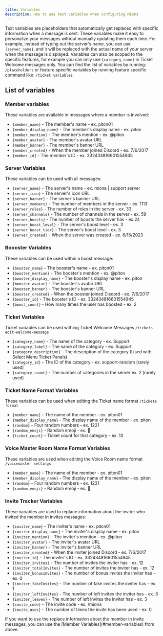 ```yaml
---
title: Variables
description: How to use text variables when configuring Miona
---
```


Text variables are placeholders that automatically get replaced with specific information when a message is sent. These variables make it easy to personalize your messages without manually updating them each time. For example, instead of typing out the server's name, you can use `{server_name}`, and it will be replaced with the actual name of your server when the message is displayed.
Variables can also be scoped to the specific features, for example you can only use `{category_name}` in Ticket Welcome messages only.
You can find the list of variables by running:
```/placeholders```
or feature specific variables by running feature specific command like:
```/ticket variables```

## List of variables
### Member variables
These variables are available in messages where a member is involved:
- `{member_name}` - The member's name - ex. piton01
- `{member_display_name}` - The member's display name - ex. piton
- `{member_mention}` - The member's mention - ex. @piton
- `{member_avatar}` - The member's avatar URL
- `{member_banner}` - The member's banner URL
- `{member_created}` - When the member joined Discord - ex. 7/6/2017
- `{member_id}` - The member's ID - ex. 332434816601554945
### Server Variables
These variables can be used with all messages:
- `{server_name}` - The server's name - ex. miona | support server
- `{server_icon}` - The server's icon URL
- `{server_banner}` - The server's banner URL
- `{server_members}` - The number of members in the server - ex. 1113
- `{server_roles}` - The number of roles in the server - ex. 33
- `{server_channels}` - The number of channels in the server - ex. 59
- `{server_boosts}` - The number of boosts the server has - ex.24
- `{server_boost_level}` - The server's boost level - ex. 3
- `{server_boost_tier}` - The server's boost level - ex. 3
- `{server_created}` - When the server was created - ex. 6/15/2023
### Boooster Variables
These variables can be used within a boost message:
- `{booster_name}` - The booster's name - ex. piton01
- `{booster_mention}` - The booster's mention - ex. @piton
- `{booster_display_name}` - The booster's display name - ex. piton
- `{booster_avatar}` - The booster's avatar URL
- `{booster_banner}` - The booster's banner URL
- `{booster_created}` - When the booster joined Discord - ex. 7/6/2017
- `{booster_id}` - The booster's ID - ex. 332434816601554945
- `{boost_count}` - How many times the user has boosted - ex. 2
### Ticket Variables
Ticket variables can be used withing Ticket Welcome Messages `/tickets edit-welcome-message`
- `{category_name}` - The name of the category - ex. Support
- `{category_label}` - The name of the category - ex. Support
- `{category_description}` - The description of the category (Used with Select Menu Ticket Panels)
- `{category_id}` - The ID of the category - ex. support-random (rarely used)
- `{category_count}` - The number of categories in the server ex. 2 (rarely used)
### Ticket Name Format Variables
These variables can be used when editing the Ticket name format `/tickets format`
- `{member_name}` - The name of the member - ex. piton01
- `{member_display_name}` - The display name of the member - ex. piton
- `{random}` - Four random numbers - ex. 1231
- `{random_emoji}` - Random emoji - ex. 🎉
- `{ticket_count}` - Ticket count for that category - ex. 10
### Voice Master Room Name Format Variables
These variables are used when editing the Voice Room name format `/voicemaster settings`
- `{member_name}` - The name of the member - ex. piton01
- `{member_display_name}` - The display name of the member - ex. piton
- `{random}` - Four random numbers - ex. 1231
- `{random_emoji}` - Random emoji - ex. 🎉
### Invite Tracker Variables
These variables are used to replace information about the inviter who invited the member in invites messages:
- `{inviter_name}` - The inviter's name - ex. piton01
- `{inviter_display_name}` - The inviter's display name - ex. piton
- `{inviter_mention}` - The inviter's mention - ex. @piton
- `{inviter_avatar}` - The inviter's avatar URL
- `{inviter_banner}` - The inviter's banner URL
- `{inviter_created}` - When the inviter joined Discord - ex. 7/6/2017
- `{inviter_id}` - The inviter's ID - ex. 332434816601554945
- `{inviter_invites}` - The number of invites the inviter has - ex. 12
- `{inviter_totalInvites}` - The number of invites the inviter has - ex. 12
- `{inviter_bonusInvites}` - The number of bonus invites the inviter has - ex. 0
- `{inviter_fakeInvites}` - The number of fake invites the inviter has - ex. 1
- `{inviter_leftInvites}` - The number of left invites the inviter has - ex. 3
- `{inviter_leaves}` - The number of left invites the inviter has - ex. 3
- `{invite_code}` - The invite code - ex. /miona
- `{invite_uses}` - The number of times the invite has been used - ex. 0
<Note>
If you want to use the replace information about the member in invite messages, you can use the [Member Variables](#member-variables) from above.
</Note>
